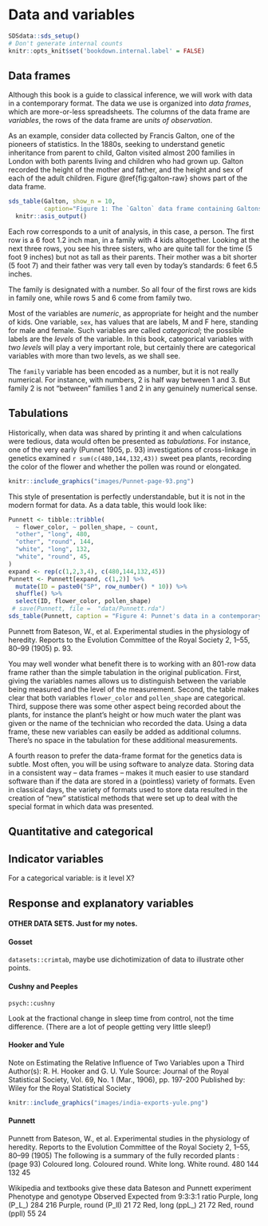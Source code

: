 # Data and variables

```r
SDSdata::sds_setup()
# Don't generate internal counts
knitr::opts_knit$set('bookdown.internal.label' = FALSE)
```


## Data frames

Although this book is a guide to classical inference, we will work with data in a contemporary format. The data we use is organized into *data frames*, which are more-or-less spreadsheets. The columns of the data frame are *variables*, the rows of the data frame are *units of observation*.

As an example, consider data collected by Francis Galton, one of the pioneers of statistics. In the 1880s, seeking to understand genetic inheritance from parent to child, Galton visited almost 200 families in London with both parents living and children who had grown up. Galton recorded the height of the mother and father, and the height and sex of each of the adult children. Figure \@ref{fig:galton-raw} shows part of the data frame.

```r
sds_table(Galton, show_n = 10,
          caption="Figure 1: The `Galton` data frame containing Galtons measurements of 898 adult children.") %>%
  knitr::asis_output()
```

Each row corresponds to a unit of analysis, in this case, a person. The first row is a 6 foot 1.2 inch man, in a family with 4 kids altogether. Looking at the next three rows, you see his three sisters, who are quite tall for the time (5 foot 9 inches) but not as tall as their parents. Their mother was a bit shorter (5 foot 7) and their father was very tall even by today's standards: 6 feet 6.5 inches.

The family is designated with a number. So all four of the first rows are kids in family one, while rows 5 and 6 come from family two.

Most of the variables are *numeric*, as appropriate for height and the number of kids. One variable, `sex`, has values that are labels, M and F here, standing for male and female. Such variables are called *categorical*; the possible labels are the *levels* of the variable. In this book, categorical variables with *two levels* will play a very important role, but certainly there are categorical variables with more than two levels, as we shall see.

The `family` variable has been encoded as a number, but it is not really numerical. For instance, with numbers, 2 is half way between 1 and 3. But family 2 is not "between" families 1 and 2 in any genuinely numerical sense.

## Tabulations

Historically, when data was shared by printing it and when calculations were tedious, data would often be presented as *tabulations*. For instance, one of the very early (Punnet 1905, p. 93) investigations of cross-linkage in genetics examined `r sum(c(480,144,132,43))` sweet pea plants, recording the color of the flower and whether the pollen was round or elongated. 

```r
knitr::include_graphics("images/Punnet-page-93.png")
```

This style of presentation is perfectly understandable, but it is not in the modern format for data. As a data table, this would look like:

```r
Punnett <- tibble::tribble(
  ~ flower_color, ~ pollen_shape, ~ count,
  "other", "long", 480,
  "other", "round", 144,
  "white", "long", 132,
  "white", "round", 45,
)
expand <- rep(c(1,2,3,4), c(480,144,132,45))
Punnett <- Punnett[expand, c(1,2)] %>% 
  mutate(ID = paste0("SP", row_number() * 10)) %>%
  shuffle() %>%
  select(ID, flower_color, pollen_shape)
 # save(Punnett, file =  "data/Punnett.rda")
sds_table(Punnett, caption = "Figure 4: Punnet's data in a contemporary format")
```

Punnett from Bateson, W., et al. Experimental studies in the physiology of heredity. Reports to the Evolution Committee of the Royal Society 2, 1–55, 80–99 (1905) p. 93.

You may well wonder what benefit there is to working with an 801-row data frame rather than the simple tabulation in the original publication. First, giving the variables names allows us to distinguish between the variable being measured and the level of the measurement. Second, the table makes clear that both variables `flower_color` and `pollen_shape` are categorical. Third, suppose there was some other aspect being recorded about the plants, for instance the plant's height or how much water the plant was given or the name of the technician who recorded the data. Using a data frame, these new variables can easily be added as additional columns. There's no space in the tabulation for these additional measurements.

A fourth reason to prefer the data-frame format for the genetics data is subtle. Most often, you will be using software to analyze data. Storing data in a consistent way -- data frames -- makes it much easier to use standard software than if the data are stored in a (pointless) variety of formats. Even in classical days, the variety of formats used to store data resulted in the creation of "new" statistical methods that were set up to deal with the special format in which data was presented.

## Quantitative and categorical

## Indicator variables

For a categorical variable: is it level X?

## Response and explanatory variables




#### OTHER DATA SETS. Just for my notes. {-}

#### Gosset

`datasets::crimtab`, maybe use dichotimization of data to illustrate other points.

#### Cushny and Peeples

`psych::cushny`

Look at the fractional change in sleep time from control, not the time difference. (There are a lot of people getting very little sleep!)

#### Hooker and Yule

Note on Estimating the Relative Influence of Two Variables upon a Third
Author(s): R. H. Hooker and G. U. Yule
Source: Journal of the Royal Statistical Society, Vol. 69, No. 1 (Mar., 1906), pp. 197-200 Published by: Wiley for the Royal Statistical Society

```r
knitr::include_graphics("images/india-exports-yule.png")
```


#### Punnett

Punnett from Bateson, W., et al. Experimental studies in the physiology of heredity. Reports to the Evolution Committee of the Royal Society 2, 1–55, 80–99 (1905)
The following is a summary of the fully recorded plants : (page 93)
Coloured long. Coloured round. White long. White round. 480 144 132 45

Wikipedia and textbooks give these data
Bateson and Punnett experiment
Phenotype and genotype	Observed	Expected from 9:3:3:1 ratio
Purple, long (P_L_)	284	216
Purple, round (P_ll)	21	72
Red, long (ppL_)	21	72
Red, round (ppll)	55	24


